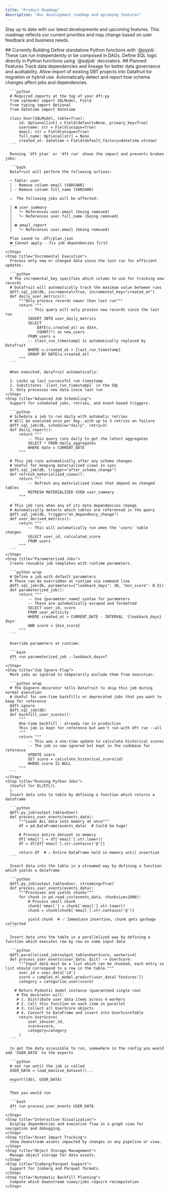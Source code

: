 ```yaml
---
title: "Product Roadmap"
description: "Our development roadmap and upcoming features"
---
```


Stay up to date with our latest developments and upcoming features. This roadmap reflects our current priorities and may change based on user feedback and business needs.

<Update label="In Development" description="Actively being built">
  ## Currently Building

  <Steps>
    <Step title="PyJob">
      Define standalone Python functions with `@pyjob`. These can run independently or be composed in DAGs.
    </Step>
    <Step title="SQLJob">
      Define SQL logic directly in Python functions using `@sqljob` decorators.
    </Step>
  </Steps>
</Update>

<Update label="Planned" description="On our near-term roadmap">
  ## Planned Features

  <Steps>
    <Step title="Lineage Tracking">
      Track data dependencies and lineage for better data governance and auditability.
    </Step>
    <Step title="Backwards compatibility with DBT">
      Allow import of existing DBT projects into Datafruit for migration or hybrid use.
    </Step>
    <Step title="Automatic Impact Analysis">
      Automatically detect and report how schema changes affect jobs and dependencies.

      ```python
      # Required imports at the top of your dft.py
      from sqlmodel import SQLModel, Field
      from typing import Optional
      from datetime import datetime
      
      class User(SQLModel, table=True):
          id: Optional[int] = Field(default=None, primary_key=True)
          username: str = Field(unique=True)
          email: str = Field(unique=True)
          full_name: Optional[str] = None
          created_at: datetime = Field(default_factory=datetime.utcnow)
      ```

      Running `dft plan` or `dft run` shows the impact and prevents broken jobs:

      ```bash
      Datafruit will perform the following actions:
      
      ~ Table: user
      │ - Remove column email (VARCHAR)
      │ - Remove column full_name (VARCHAR)
      
      ⚠️  The following jobs will be affected:
      
      │ ❌ user_summary
      │   └─ References user.email (being removed)
      │   └─ References user.full_name (being removed)
      │
      │ ❌ email_report  
      │   └─ References user.email (being removed)
      
      Plan saved to .dft/plan.json
      ❌ Cannot apply - fix job dependencies first
      ```
    </Step>
    <Step title="Incremental Execution">
      Process only new or changed data since the last run for efficient updates.

      ```python
      # The incremental_key specifies which column to use for tracking new records
      # Datafruit will automatically track the maximum value between runs
      @dft.sql_job(db, incremental=True, incremental_key="created_at")
      def daily_user_metrics():
          """Only process records newer than last run"""
          return """
              -- This query will only process new records since the last run
              INSERT INTO user_daily_metrics
              SELECT 
                  DATE(u.created_at) as date,
                  COUNT(*) as new_users
              FROM users u
              -- {last_run_timestamp} is automatically replaced by Datafruit
              WHERE u.created_at > {last_run_timestamp}
              GROUP BY DATE(u.created_at)
          """
      ```

      When executed, datafruit automatically:

      1. Looks up last successful run timestamp
      2. Substitutes `{last_run_timestamp}` in the SQL
      3. Only processes new data since last run
    </Step>
    <Step title="Advanced Job Scheduling">
      Support for scheduled jobs, retries, and event-based triggers.

      ```python
      # Schedule a job to run daily with automatic retries
      # Will be executed once per day, with up to 3 retries on failure
      @dft.sql_job(db, schedule="daily", retry=3)
      def daily_report():
          return """
              -- This query runs daily to get the latest aggregates
              SELECT * FROM daily_aggregates 
              WHERE date = CURRENT_DATE
          """
      
      # This job runs automatically after any schema changes
      # Useful for keeping materialized views in sync
      @dft.sql_job(db, trigger="after_schema_change")
      def refresh_materialized_views():
          return """
              -- Refresh any materialized views that depend on changed tables
              REFRESH MATERIALIZED VIEW user_summary
          """
      
      # This job runs when any of its data dependencies change
      # Automatically detects which tables are referenced in the query
      @dft.sql_job(db, trigger="on_dependency_change")
      def user_derived_metrics():
          return """
              -- This will automatically run when the 'users' table changes
              SELECT user_id, calculated_score 
              FROM users
          """
      ```
    </Step>
    <Step title="Parameterized Jobs">
      Create reusable job templates with runtime parameters.

      ```python wrap
      # Define a job with default parameters
      # These can be overridden at runtime via command line
      @dft.sql_job(db, parameters={"lookback_days": 30, "min_score": 0.5})
      def parameterized_job():
          return """
              -- Use {parameter_name} syntax for parameters
              -- These are automatically escaped and formatted
              SELECT user_id, score
              FROM user_activity 
              WHERE created_at > CURRENT_DATE - INTERVAL '{lookback_days} days'
              AND score > {min_score}
          """
      ```

      Override parameters at runtime:

      ```bash
      dft run parameterized_job --lookback_days=7
      ```
    </Step>
    <Step title="Job Ignore Flag">
      Mark jobs as ignored to temporarily exclude them from execution.

      ```python wrap
      # The @ignore decorator tells Datafruit to skip this job during normal execution
      # Useful for one-time backfills or deprecated jobs that you want to keep for reference
      @dft.ignore
      @dft.sql_job(db)
      def backfill_user_scores():
          """
          One-time backfill - already ran in production
          This job is kept for reference but won't run with dft run --all
          """
          return """
              -- This was a one-time update to calculate historical scores
              -- The job is now ignored but kept in the codebase for reference
              UPDATE users 
              SET score = calculate_historical_score(id)
              WHERE score IS NULL
          """
      ```
    </Step>
    <Step title="Running Python Jobs">
      (Useful for EL/ETL)\
      \
      Insert data into to table by defining a function which returns a dataframe

      ```python
      @dft.py_job(output_table=User)
      def process_user_events(events_data):
          """Loads ALL data into memory at once"""
          df = pd.DataFrame(events_data)  # Could be huge!
          
          # Process entire dataset in memory
          df['email'] = df['email'].str.lower()
          df = df[df['email'].str.contains('@')]
          
          return df  # ⚠️ Entire DataFrame held in memory until insertion
      ```

      Insert data into the table in a streamed way by defining a function which yields a dataframe

      ```python
      @dft.py_job(output_table=User, streaming=True)
      def process_user_events(events_data):
          """Processes and yields chunks"""
          for chunk in pd.read_csv(events_data, chunksize=1000):
              # Process small chunk
              chunk['email'] = chunk['email'].str.lower()
              chunk = chunk[chunk['email'].str.contains('@')]
              
              yield chunk  # ✅ Immediate insertion, chunk gets garbage collected
      ```

      Insert data into the table in a parallelized way by defining a function which executes row by row on some input data

      ```python
      @dft.parallelized_job(output_table=UserScore, workers=4)
      def process_user_events(user_data: dict) -> UserScore:
          """Input data must be a list which can be chunked, each entry in list should correspond to a row in the table."""
          user_id = user_data['id']
          score = complex_ml_model.predict(user_data['features'])
          category = categorize_user(score)
          
      	# Return Pydantic model instance (guaranteed single row)
         # The decorator will:
         # 1. Distribute user_data items across 4 workers
         # 2. Call this function on each item in parallel  
         # 3. Collect all UserScore objects
         # 4. Convert to DataFrame and insert into UserScoreTable
          return UserScore(
              user_id=user_id,
              score=score,
              category=category
          )
      ```

      to get the data accessible to run, somewhere in the config you would add `USER_DATA` to the exports

      ```python
      # not ran until the job is called
      USER_DATA = load_massive_dataset()...
      
      export([db], USER_DATA)
      ```

      Then you would run

      ```bash
      dft run process_user_events USER_DATA
      ```
    </Step>
    <Step title="Interactive Visualization">
      Display dependencies and execution flow in a graph view for navigation and debugging.
    </Step>
    <Step title="Asset Impact Tracking">
      Show downstream assets impacted by changes in any pipeline or view.
    </Step>
    <Step title="Object Storage Management">
      Manage object storage for data assets.
    </Step>
    <Step title="Iceberg/Parquet Support">
      Support for Iceberg and Parquet formats.
    </Step>
    <Step title="Automatic Backfill Planning">
      Compute which downstream views/jobs require recomputation
    </Step>
  </Steps>
</Update>